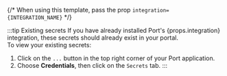 {/* When using this template, pass the prop `integration={INTEGRATION_NAME}` */}

:::tip Existing secrets
If you have already installed Port's {props.integration} integration, these secrets should already exist in your portal.  
To view your existing secrets:
1. Click on the `...` button in the top right corner of your Port application.
2. Choose **Credentials**, then click on the `Secrets` tab.
::: 
